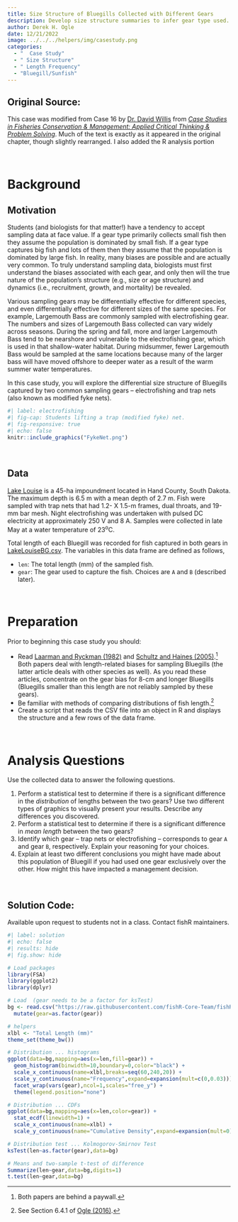 ```yaml
---
title: Size Structure of Bluegills Collected with Different Gears
description: Develop size structure summaries to infer gear type used.
author: Derek H. Ogle
date: 12/21/2022
image: ../../../helpers/img/casestudy.png
categories:
  - "  Case Study"
  - " Size Structure"
  - " Length Frequency"
  - "Bluegill/Sunfish"
---
```


:::{.callout-warning appearance="simple"}
## Original Source:
This case was modified from Case 16 by [Dr. David Willis](https://magazine.outdoornebraska.gov/2014/01/dr-willis/) from [*Case Studies in Fisheries Conservation & Management: Applied Critical Thinking & Problem Solving*](https://fisheries.org/shop/55062p). Much of the text is exactly as it appeared in the original chapter, though slightly rearranged. I also added the R analysis portion
:::

&nbsp;

# Background
## Motivation
Students (and biologists for that matter!) have a tendency to accept sampling data at face value. If a gear type primarily collects small fish then they assume the population is dominated by small fish. If a gear type captures big fish and lots of them then they assume that the population is dominated by large fish. In reality, many biases are possible and are actually very common. To truly understand sampling data, biologists must first understand the biases associated with each gear, and only then will the true nature of the population's structure (e.g., size or age structure) and dynamics (i.e., recruitment, growth, and mortality) be revealed.

Various sampling gears may be differentially effective for different species, and even differentially effective for different sizes of the same species. For example, Largemouth Bass are commonly sampled with electrofishing gear. The numbers and sizes of Largemouth Bass collected can vary widely across seasons. During the spring and fall, more and larger Largemouth Bass tend to be nearshore and vulnerable to the electrofishing gear, which is used in that shallow-water habitat. During midsummer, fewer Largemouth Bass would be sampled at the same locations because many of the larger bass will have moved offshore to deeper water as a result of the warm summer water temperatures.

In this case study, you will explore the differential size structure of Bluegills captured by two common sampling gears -- electrofishing and trap nets (also known as modified fyke nets).

```r
#| label: electrofishing
#| fig-cap: Students lifting a trap (modified fyke) net.
#| fig-responsive: true
#| echo: false
knitr::include_graphics("FykeNet.png")
```

&nbsp;

## Data
[Lake Louise](https://gfp.sd.gov/parks/detail/lake-louise-recreation-area/) is a 45-ha impoundment located in Hand County, South Dakota. The maximum depth is 6.5 m with a mean depth of 2.7 m. Fish were sampled with trap nets that had 1.2- X 1.5-m frames, dual throats, and 19-mm bar mesh. Night electrofishing was undertaken with pulsed DC electricity at approximately 250 V and 8 A. Samples were collected in late May at a water temperature of 23^o^C.

Total length of each Bluegill was recorded for fish captured in both gears in [LakeLouiseBG.csv](LakeLouiseBG.csv). The variables in this data frame are defined as follows,

* `len`: The total length (mm) of the sampled fish.
* `gear`: The gear used to capture the fish. Choices are `A` and `B` (described later).

&nbsp;

# Preparation
Prior to beginning this case study you should:

* Read [Laarman and Ryckman (1982)](https://afspubs.onlinelibrary.wiley.com/doi/10.1577/1548-8659%281982%292%3C33%3ARSSOTN%3E2.0.CO%3B2) and [Schultz and Haines (2005)](https://afspubs.onlinelibrary.wiley.com/doi/10.1577/M04-055.1).^[Both papers are behind a paywall.] Both papers deal with length-related biases for sampling Bluegills (the latter article deals with other species as well). As you read these articles, concentrate on the gear bias for 8-cm and longer Bluegills (Bluegills smaller than this length are not reliably sampled by these gears).
* Be familiar with methods of comparing distributions of fish length.^[See  Section 6.4.1 of [Ogle (2016)](../../../pages/bookshtml#introductory-fisheries-analyses-with-r).]
* Create a script that reads the CSV file into an object in R and displays the structure and a few rows of the data frame.

&nbsp;

# Analysis Questions
Use the collected data to answer the following questions.

1. Perform a statistical test to determine if there is a significant difference in the *distribution* of lengths between the two gears? Use two different types of graphics to visually present your results. Describe any differences you discovered.
1. Perform a statistical test to determine if there is a significant difference in *mean length* between the two gears?
1. Identify which gear -- trap nets or electrofishing -- corresponds to gear `A` and gear `B`, respectively. Explain your reasoning for your choices.
1. Explain at least two different conclusions you might have made about this population of Bluegill if you had used one gear exclusively over the other. How might this have impacted a management decision.

&nbsp;

:::{.callout-important appearance="simple"}
## Solution Code:
Available upon request to students not in a class. Contact fishR maintainers.
:::

```r
#| label: solution 
#| echo: false
#| results: hide
#| fig.show: hide

# Load packages
library(FSA)
library(ggplot2)
library(dplyr)

# Load  (gear needs to be a factor for ksTest)
bg <- read.csv("https://raw.githubusercontent.com/fishR-Core-Team/fishR/main/teaching/posts/2022-12-21_SizeStrux_BGLouise/LakeLouiseBG.csv") |>
  mutate(gear=as.factor(gear))

# helpers
xlbl <- "Total Length (mm)"
theme_set(theme_bw())

# Distribution ... histograms
ggplot(data=bg,mapping=aes(x=len,fill=gear)) +
  geom_histogram(binwidth=10,boundary=0,color="black") +
  scale_x_continuous(name=xlbl,breaks=seq(60,240,20)) +
  scale_y_continuous(name="Frequency",expand=expansion(mult=c(0,0.03))) +
  facet_wrap(vars(gear),ncol=1,scales="free_y") +
  theme(legend.position="none")

# Distribution ... CDFs
ggplot(data=bg,mapping=aes(x=len,color=gear)) +
  stat_ecdf(linewidth=1) +
  scale_x_continuous(name=xlbl) +
  scale_y_continuous(name="Cumulative Density",expand=expansion(mult=0))

# Distribution test ... Kolmogorov-Smirnov Test
ksTest(len~as.factor(gear),data=bg)

# Means and two-sample t-test of difference
Summarize(len~gear,data=bg,digits=1)
t.test(len~gear,data=bg)
```
